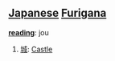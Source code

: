 == [[Japanese]] [[Furigana]] ==                                          

'''[[reading]]''': jou

# [[城]]: [[Castle]]